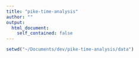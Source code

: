 ```yaml
---
title: "pike-time-analysis"
author: ""
output:
  html_document:
    self_contained: false
---
```


```r
setwd("~/Documents/dev/pike-time-analysis/data")
```

```r
```
